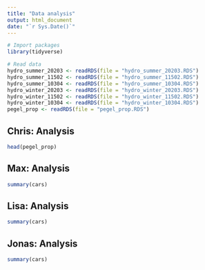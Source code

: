 ```yaml
---
title: "Data analysis"
output: html_document
date: "`r Sys.Date()`"
---
```


```r
# Import packages
library(tidyverse)

# Read data
hydro_summer_20203 <- readRDS(file = "hydro_summer_20203.RDS")
hydro_summer_11502 <- readRDS(file = "hydro_summer_11502.RDS")
hydro_summer_10304 <- readRDS(file = "hydro_summer_10304.RDS")
hydro_winter_20203 <- readRDS(file = "hydro_winter_20203.RDS")
hydro_winter_11502 <- readRDS(file = "hydro_winter_11502.RDS")
hydro_winter_10304 <- readRDS(file = "hydro_winter_10304.RDS")
pegel_prop <- readRDS(file = "pegel_prop.RDS")
```

## Chris: Analysis

```r
head(pegel_prop)
```

## Max: Analysis

```r
summary(cars)
```
## Lisa: Analysis

```r
summary(cars)
```
## Jonas: Analysis

```r
summary(cars)
```